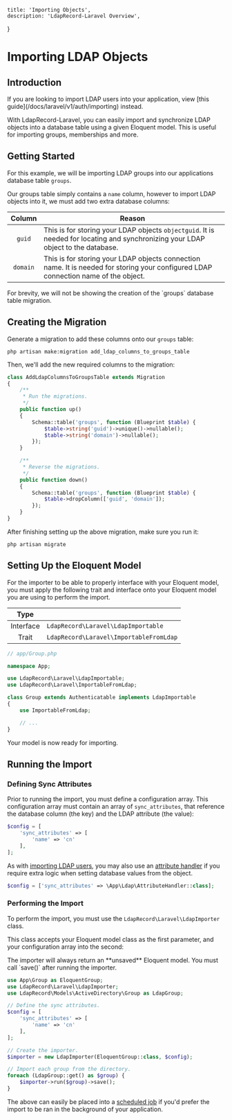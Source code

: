     title: 'Importing Objects',
    description: 'LdapRecord-Laravel Overview',
}

# Importing LDAP Objects

## Introduction

<Note>
If you are looking to import LDAP users into your application,
view [this guide](/docs/laravel/v1/auth/importing) instead.
</Note>

With LdapRecord-Laravel, you can easily import and synchronize LDAP objects into a database table
using a given Eloquent model. This is useful for importing groups, memberships and more.

## Getting Started

For this example, we will be importing LDAP groups into our applications database table `groups`.

Our groups table simply contains a `name` column, however to import LDAP objects into it,
we must add two extra database columns:

|  Column  | Reason                                                                                                                              |
| :------: | ----------------------------------------------------------------------------------------------------------------------------------- |
|  `guid`  | This is for storing your LDAP objects `objectguid`. It is needed for locating and synchronizing your LDAP object to the database.   |
| `domain` | This is for storing your LDAP objects connection name. It is needed for storing your configured LDAP connection name of the object. |

<Note>
For brevity, we will not be showing the creation of the `groups` database table migration.
</Note>

## Creating the Migration

Generate a migration to add these columns onto our `groups` table:

```text
php artisan make:migration add_ldap_columns_to_groups_table
```

Then, we'll add the new required columns to the migration:

```php
class AddLdapColumnsToGroupsTable extends Migration
{
    /**
     * Run the migrations.
     */
    public function up()
    {
        Schema::table('groups', function (Blueprint $table) {
            $table->string('guid')->unique()->nullable();
            $table->string('domain')->nullable();
        });
    }

    /**
     * Reverse the migrations.
     */
    public function down()
    {
        Schema::table('groups', function (Blueprint $table) {
            $table->dropColumn(['guid', 'domain']);
        });
    }
}
```

After finishing setting up the above migration, make sure you run it:

```text
php artisan migrate
```

## Setting Up the Eloquent Model

For the importer to be able to properly interface with your Eloquent model, you must apply the
following trait and interface onto your Eloquent model you are using to perform the import.

|   Type    |                                         |
| :-------: | --------------------------------------- |
| Interface | `LdapRecord\Laravel\LdapImportable`     |
|   Trait   | `LdapRecord\Laravel\ImportableFromLdap` |

```php
// app/Group.php

namespace App;

use LdapRecord\Laravel\LdapImportable;
use LdapRecord\Laravel\ImportableFromLdap;

class Group extends Authenticatable implements LdapImportable
{
    use ImportableFromLdap;

    // ...
}
```

Your model is now ready for importing.

## Running the Import

### Defining Sync Attributes

Prior to running the import, you must define a configuration array. This configuration array must contain an
array of `sync_attributes`, that reference the database column (the key) and the LDAP attribute (the value):

```php
$config = [
    'sync_attributes' => [
        'name' => 'cn'
    ],
];
```

As with [importing LDAP users](/docs/laravel/v1/auth/importing), you may also use an [attribute handler](/docs/laravel/v1/auth/configuration/#attribute-handlers)
if you require extra logic when setting database values from the object.

```php
$config = ['sync_attributes' => \App\Ldap\AttributeHandler::class];
```

### Performing the Import

To perform the import, you must use the `LdapRecord\Laravel\LdapImporter` class.

This class accepts your Eloquent model class as the first parameter, and your configuration array into the second:

<Important>
The importer will always return an **unsaved** Eloquent
model. You must call `save()` after running the importer.
</Important>

```php
use App\Group as EloquentGroup;
use LdapRecord\Laravel\LdapImporter;
use LdapRecord\Models\ActiveDirectory\Group as LdapGroup;

// Define the sync attributes.
$config = [
    'sync_attributes' => [
        'name' => 'cn'
    ],
];

// Create the importer.
$importer = new LdapImporter(EloquentGroup::class, $config);

// Import each group from the directory.
foreach (LdapGroup::get() as $group) {
    $importer->run($group)->save();
}
```

The above can easily be placed into a [scheduled job](https://laravel.com/docs/laravel/v1/scheduling)
if you'd prefer the import to be ran in the background of your application.
